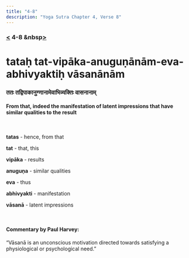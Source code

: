 ```yaml
---
title: "4-8"
description: "Yoga Sutra Chapter 4, Verse 8"
---
```


### [<](/Chapter-4/4-7) 4-8 &nbsp[>](/Chapter-4/4-9/)

# tataḥ tat-vipāka-anuguṇānām-eva-abhivyaktiḥ vāsanānām

### ततः तद्विपाकानुग्णानामेवाभिव्यक्तिः वासनानाम्

#### From that, indeed the manifestation of latent impressions that have similar qualities to the result

<br />

**tatas** - hence, from that

**tat** - that, this

**vipāka** - results

**anuguṇa** - similar qualities

**eva** - thus

**abhivyakti** - manifestation

**vāsanā** - latent impressions

<br />

#### Commentary by Paul Harvey:

“Vāsanā is an unconscious motivation directed towards
satisfying a physiological or psychological need.”
